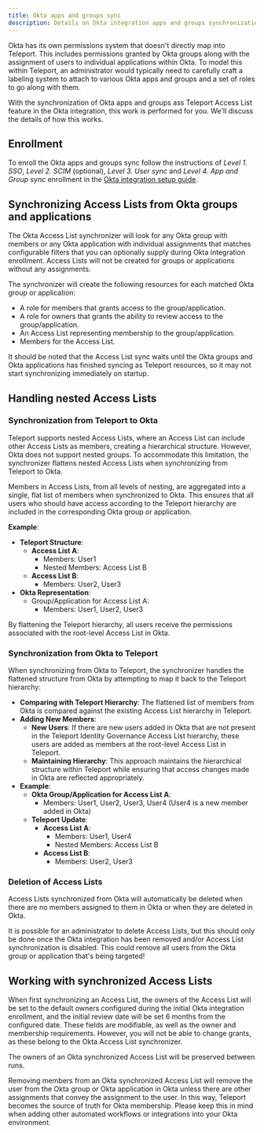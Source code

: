 ```yaml
---
title: Okta apps and groups sync
description: Details on Okta integration apps and groups synchronization as Teleport Access Lists
---
```


Okta has its own permissions system that doesn't directly map into Teleport. This
includes permissions granted by Okta groups along with the assignment of users to individual
applications within Okta. To model this within Teleport, an administrator would typically need
to carefully craft a labeling system to attach to various Okta apps and groups and a set of
roles to go along with them.

With the synchronization of Okta apps and groups ass Teleport Access List feature in the Okta
integration, this work is performed for you. We'll discuss the details of how this works.

## Enrollment

To enroll the Okta apps and groups sync follow the instructions of *Level 1. SSO*, *Level 2. SCIM*
(optional), *Level 3. User sync* and *Level 4. App and Group sync* enrollment in the [Okta
integration setup guide](./integration-enrollment.mdx).

## Synchronizing Access Lists from Okta groups and applications

The Okta Access List synchronizer will look for any Okta group with members or any Okta application
with individual assignments that matches configurable filters that you can optionally supply during
Okta integration enrollment. Access Lists will not be created for groups or applications without
any assignments.

The synchronizer will create the following resources for each matched Okta group or application:

- A role for members that grants access to the group/application.
- A role for owners that grants the ability to review access to the group/application.
- An Access List representing membership to the group/application.
- Members for the Access List.

It should be noted that the Access List sync waits until the Okta groups and Okta applications
has finished syncing as Teleport resources, so it may not start synchronizing immediately on startup.

## Handling nested Access Lists

### Synchronization from Teleport to Okta

Teleport supports nested Access Lists, where an Access List can include other Access Lists as members,
creating a hierarchical structure. However, Okta does not support nested groups.
To accommodate this limitation, the synchronizer flattens nested Access Lists when synchronizing from Teleport to Okta.

Members in Access Lists, from all levels of nesting, are aggregated into a single, flat list of members when
synchronized to Okta. This ensures that all users who should have access according to the Teleport hierarchy
are included in the corresponding Okta group or application.

**Example**:
  - **Teleport Structure**:
    - **Access List A**:
      - Members: User1
      - Nested Members: Access List B
    - **Access List B**:
      - Members: User2, User3
  - **Okta Representation**:
    - Group/Application for Access List A:
      - Members: User1, User2, User3

By flattening the Teleport hierarchy, all users receive the permissions associated with the root-level Access List in Okta.

### Synchronization from Okta to Teleport

When synchronizing from Okta to Teleport, the synchronizer handles the flattened structure from Okta
by attempting to map it back to the Teleport hierarchy:

- **Comparing with Teleport Hierarchy**: The flattened list of members from Okta is compared against the existing
Access List hierarchy in Teleport.
- **Adding New Members**:
  - **New Users**: If there are new users added in Okta that are not present in the Teleport Identity Governance Access List hierarchy,
    these users are added as members at the root-level Access List in Teleport.
  - **Maintaining Hierarchy**: This approach maintains the hierarchical structure within Teleport while ensuring
    that access changes made in Okta are reflected appropriately.
- **Example**:
  - **Okta Group/Application for Access List A**:
    - Members: User1, User2, User3, User4 (User4 is a new member added in Okta)
  - **Teleport Update**:
    - **Access List A**:
      - Members: User1, User4
      - Nested Members: Access List B
    - **Access List B**:
      - Members: User2, User3

### Deletion of Access Lists

Access Lists synchronized from Okta will automatically be deleted when there are no members assigned to them in
Okta or when they are deleted in Okta.

<Admonition type="warning">
It is possible for an administrator to delete Access Lists, but this should only be done once
the Okta integration has been removed and/or Access List synchronization is disabled. This could
remove all users from the Okta group or application that's being targeted!
</Admonition>

## Working with synchronized Access Lists

When first synchronizing an Access List, the owners of the Access List will be set to the default
owners configured during the initial Okta integration enrollment, and the initial review date will
be set 6 months from the configured date. These fields are modifiable, as well as the owner and
membership requirements. However, you will not be able to change grants, as these belong to the
Okta Access List synchronizer.

The owners of an Okta synchronized Access List will be preserved between runs.

<Admonition type="warning">
Removing members from an Okta synchronized Access List will remove the user from the Okta group
or Okta application in Okta unless there are other assignments that convey the assignment to the
user. In this way, Teleport becomes the source of truth for Okta membership. Please keep this in mind
when adding other automated workflows or integrations into your Okta environment.
</Admonition>
